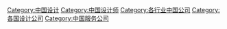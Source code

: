 [[Category:中国设计|Category:中国设计]]
[[Category:中国设计师|Category:中国设计师]]
[[Category:各行业中国公司|Category:各行业中国公司]]
[[Category:各国设计公司|Category:各国设计公司]]
[[Category:中国服务公司|Category:中国服务公司]]